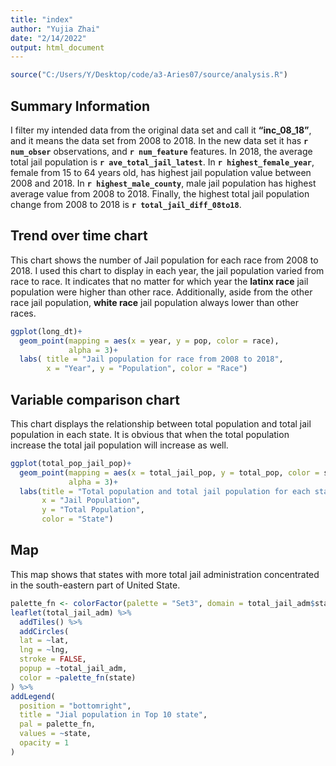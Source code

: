 ```yaml
---
title: "index"
author: "Yujia Zhai"
date: "2/14/2022"
output: html_document
---
```

```r
source("C:/Users/Y/Desktop/code/a3-Aries07/source/analysis.R")
```
## Summary Information
I filter my intended data from the original data set and call it **"inc_08_18"**, and it means the data set from 2008 to 2018. In the new data set it has **`r num_obser`** observations, and **`r num_feature`** features. In 2018, the average total jail population is **`r ave_total_jail_latest`**. In **`r highest_female_year`**, female from 15 to 64 years old, has highest jail population value between 2008 and 2018. In **`r highest_male_county`**, male jail population has highest average value from 2008 to 2018. Finally, the highest total jail population change from 2008 to 2018 is **`r total_jail_diff_08to18`**.



## Trend over time chart
This chart shows the number of Jail population for each race from 2008 to 2018. I used this chart to display in each year, the jail population varied from race to race. It indicates that no matter for which year the **latinx race** jail population were higher than other race. Additionally, aside from the other race jail population, **white race** jail population always lower than other races.

```r
ggplot(long_dt)+
  geom_point(mapping = aes(x = year, y = pop, color = race), 
             alpha = 3)+
  labs( title = "Jail population for race from 2008 to 2018",
        x = "Year", y = "Population", color = "Race")
```


## Variable comparison chart
This chart displays the relationship between total population and total jail population in each state. It is obvious that when the total population increase the total jail population will increase as well.

```r
ggplot(total_pop_jail_pop)+
  geom_point(mapping = aes(x = total_jail_pop, y = total_pop, color = state),
             alpha = 3)+
  labs(title = "Total population and total jail population for each state from 2008 to 2018 ",
       x = "Jail Population",
       y = "Total Population",
       color = "State")

```

## Map
This map shows that states with more total jail administration concentrated in the south-eastern part of United State.

```r
palette_fn <- colorFactor(palette = "Set3", domain = total_jail_adm$state)
leaflet(total_jail_adm) %>% 
  addTiles() %>% 
  addCircles(
  lat = ~lat, 
  lng = ~lng, 
  stroke = FALSE, 
  popup = ~total_jail_adm,
  color = ~palette_fn(state)
) %>% 
addLegend(
  position = "bottomright",
  title = "Jial population in Top 10 state",
  pal = palette_fn,
  values = ~state, 
  opacity = 1
)
```